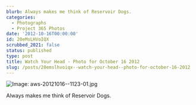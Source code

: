 ```yaml
---
blurb: Always makes me think of Reservoir Dogs.
categories:
  - Photographs
  - Project 365 Photos
date: '2012-10-16T00:00:00'
id: 20eMsLHVoIQX
scrubbed_2021: false
status: published
type: post
title: Watch Your Head - Photo for October 16 2012
slug: /posts/20emslhvoiqx--watch-your-head--photo-for-october-16-2012
---
```


![Image: aws-20121016--1123-01.jpg](/aws-20121016--1123-01.jpg)

Always makes me think of Reservoir Dogs.
